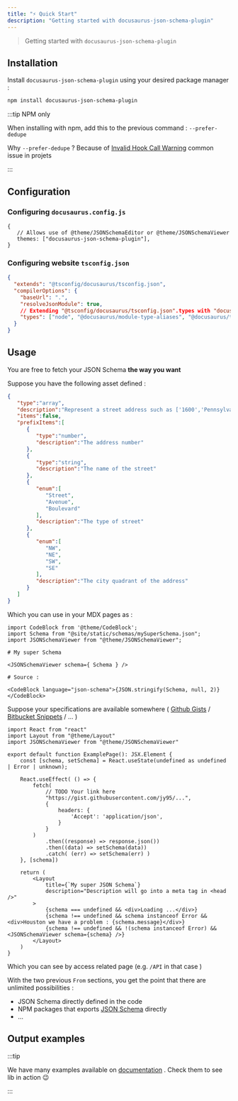```yaml
---
title: "⚡ Quick Start"
description: "Getting started with docusaurus-json-schema-plugin"
---
```



> Getting started with `docusaurus-json-schema-plugin`

## Installation

Install `docusaurus-json-schema-plugin` using your desired package manager :

```bash npm2yarn
npm install docusaurus-json-schema-plugin
```

:::tip NPM only

When installing with npm, add this to the previous command : `--prefer-dedupe`

Why `--prefer-dedupe` ? Because of [Invalid Hook Call Warning](https://reactjs.org/warnings/invalid-hook-call-warning.html) common issue in projets

:::

## Configuration

### Configuring `docusaurus.config.js`

```tsx title="docusaurus.config.js"
{
   // Allows use of @theme/JSONSchemaEditor or @theme/JSONSchemaViewer
   themes: ["docusaurus-json-schema-plugin"],
}
```

### Configuring website `tsconfig.json`

```json title="tsconfig.json"
{
  "extends": "@tsconfig/docusaurus/tsconfig.json",
  "compilerOptions": {
    "baseUrl": ".",
    "resolveJsonModule": true,
    // Extending "@tsconfig/docusaurus/tsconfig.json".types with "docusaurus-json-schema-plugin"
    "types": ["node", "@docusaurus/module-type-aliases", "@docusaurus/theme-classic", "docusaurus-json-schema-plugin"]
  }
}
```

## Usage

You are free to fetch your JSON Schema **the way you want**

<Tabs>
<TabItem value="staticAsset" label="From a static asset" default>

Suppose you have the following asset defined :

```json title="/static/schemas/mySuperSchema.json"
{
   "type":"array",
   "description":"Represent a street address such as ['1600','Pennsylvania','Avenue','NW']",
   "items":false,
   "prefixItems":[
      {
         "type":"number",
         "description":"The address number"
      },
      {
         "type":"string",
         "description":"The name of the street"
      },
      {
         "enum":[
            "Street",
            "Avenue",
            "Boulevard"
         ],
         "description":"The type of street"
      },
      {
         "enum":[
            "NW",
            "NE",
            "SW",
            "SE"
         ],
         "description":"The city quadrant of the address"
      }
   ]
}
```

Which you can use in your MDX pages as :

```tsx title="/docs/example.mdx"
import CodeBlock from '@theme/CodeBlock';
import Schema from "@site/static/schemas/mySuperSchema.json";
import JSONSchemaViewer from "@theme/JSONSchemaViewer";

# My super Schema 

<JSONSchemaViewer schema={ Schema } />

# Source :

<CodeBlock language="json-schema">{JSON.stringify(Schema, null, 2)}</CodeBlock>
```
   
</TabItem>

<TabItem value="fetch" label="From the web">

Suppose your specifications are available somewhere ( [Github Gists](https://gist.github.com/) / [Bitbucket Snippets](https://bitbucket.org/snippets/new) / ... )  
```tsx title="/src/pages/API.tsx"
import React from "react"
import Layout from "@theme/Layout"
import JSONSchemaViewer from "@theme/JSONSchemaViewer"

export default function ExamplePage(): JSX.Element {
    const [schema, setSchema] = React.useState(undefined as undefined | Error | unknown);

    React.useEffect( () => {
        fetch(
            // TODO Your link here
            "https://gist.githubusercontent.com/jy95/...",
            {
                headers: {
                    'Accept': 'application/json',
                }
            }
        )
            .then((response) => response.json())
            .then((data) => setSchema(data))
            .catch( (err) => setSchema(err) )
    }, [schema])

    return (
        <Layout
            title={`My super JSON Schema`}
            description="Description will go into a meta tag in <head />"
        >
            {schema === undefined && <div>Loading ...</div>}
            {schema !== undefined && schema instanceof Error && <div>Houston we have a problem : {schema.message}</div>}
            {schema !== undefined && !(schema instanceof Error) && <JSONSchemaViewer schema={schema} />}
        </Layout>
    )
}
```

Which you can see by access related page (e.g. `/API` in that case )

</TabItem>

<TabItem value="other" label="From ...">

With the two previous `From` sections, you get the point that there are unlimited possibilities :
- JSON Schema directly defined in the code
- NPM packages that exports [JSON Schema](https://www.schemastore.org/json/) directly
- ...

</TabItem>

</Tabs>

## Output examples

:::tip

We have many examples available on [documentation](demo/viewer) . Check them to see lib in action 😉

:::
